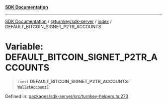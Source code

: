 [**SDK Documentation**](../../../../README.mdx)

***

[SDK Documentation](../../../../packages.mdx) / [@turnkey/sdk-server](../../README.mdx) / [index](../README.mdx) / DEFAULT\_BITCOIN\_SIGNET\_P2TR\_ACCOUNTS

# Variable: DEFAULT\_BITCOIN\_SIGNET\_P2TR\_ACCOUNTS

> `const` **DEFAULT\_BITCOIN\_SIGNET\_P2TR\_ACCOUNTS**: [`WalletAccount`](../interfaces/WalletAccount.mdx)[]

Defined in: [packages/sdk-server/src/turnkey-helpers.ts:273](https://github.com/tkhq/sdk/blob/fd49bfe86475c8603b3eb385aa101efa36fa32fc/packages/sdk-server/src/turnkey-helpers.ts#L273)
